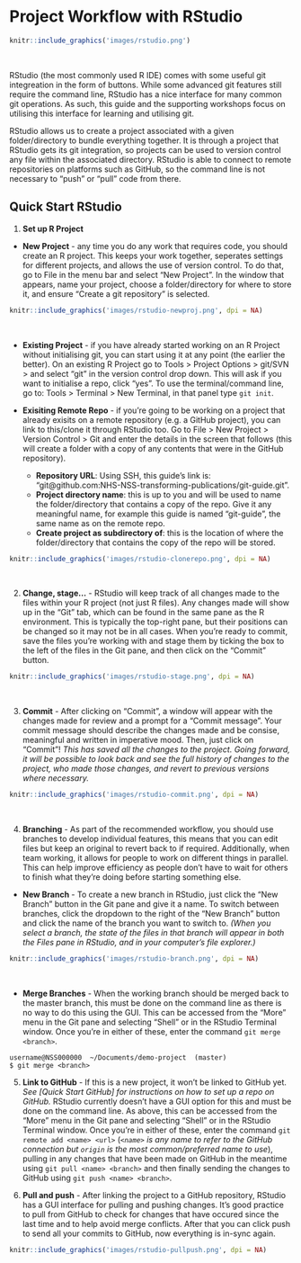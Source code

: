 \newpage

# Project Workflow with RStudio

```r
knitr::include_graphics('images/rstudio.png')
```
&nbsp;


RStudio (the most commonly used R IDE) comes with some useful git integreation in the form of buttons. While some advanced git features still require the command line, RStudio has a nice interface for many common git operations. As such, this guide and the supporting workshops focus on utilising this interface for learning and utilising git. 

RStudio allows us to create a project associated with a given folder/directory to bundle everything together. It is through a project that RStudio gets its git integration, so projects can be used to version control any file within the associated directory. RStudio is able to connect to remote repositories on platforms such as GitHub, so the command line is not necessary to "push" or "pull" code from there.


## Quick Start RStudio

1. **Set up R Project** 

- **New Project** - any time you do any work that requires code, you should create an R project. This keeps your work together, seperates settings for different projects, and allows the use of version control. To do that, go to File in the menu bar and select "New Project". In the window that appears, name your project, choose a folder/directory for where to store it, and ensure "Create a git repository" is selected.

```r
knitr::include_graphics('images/rstudio-newproj.png', dpi = NA)
```
&nbsp;

- **Existing Project** - if you have already started working on an R Project without initialising git, you can start using it at any point (the earlier the better). On an existing R Project go to Tools > Project Options > git/SVN > and select "git" in the version control drop down. This will ask if you want to initialise a repo, click "yes". To use the terminal/command line, go to: Tools > Terminal > New Terminal, in that panel type `git init`.

- **Exisiting Remote Repo** - if you're going to be working on a project that already exisits on a remote repository (e.g. a GitHub project), you can link to this/clone it through RStudio too. Go to File > New Project > Version Control > Git and enter the details in the screen that follows (this will create a folder with a copy of any contents that were in the GitHub repository).

    * **Repository URL**: Using SSH, this guide's link is: "git@github.com:NHS-NSS-transforming-publications/git-guide.git".
    * **Project directory name**: this is up to you and will be used to name the folder/directory that contains a copy of the repo. Give it any meaningful name, for example this guide is named "git-guide", the same name as on the remote repo.
    * **Create project as subdirectory of**: this is the location of where the folder/directory that contains the copy of the repo will be stored. 

```r
knitr::include_graphics('images/rstudio-clonerepo.png', dpi = NA)
```
&nbsp;

2. **Change, stage...** - RStudio will keep track of all changes made to the files within your R project (not just R files). Any changes made will show up in the "Git" tab, which can be found in the same pane as the R environment. This is typically the top-right pane, but their positions can be changed so it may not be in all cases. When you're ready to commit, save the files you're working with and stage them by ticking the box to the left of the files in the Git pane, and then click on the "Commit" button.

```r
knitr::include_graphics('images/rstudio-stage.png', dpi = NA)
```
&nbsp;

3. **Commit** - After clicking on "Commit", a window will appear with the changes made for review and a prompt for a "Commit message". Your commit message should describe the changes made and be consise, meaningful and written in imperative mood. Then, just click on "Commit"! *This has saved all the changes to the project. Going forward, it will be possible to look back and see the full history of changes to the project, who made those changes, and revert to previous versions where necessary.*

```r
knitr::include_graphics('images/rstudio-commit.png', dpi = NA)
```
&nbsp;

4. **Branching** - As part of the recommended workflow, you should use branches to develop individual features, this means that you can edit files but keep an original to revert back to if required. Additionally, when team working, it allows for people to work on different things in parallel. This can help improve efficiency as people don't have to wait for others to finish what they're doing before starting something else.  

- **New Branch** - To create a new branch in RStudio, just click the "New Branch" button in the Git pane and give it a name. To switch between branches, click the dropdown to the right of the "New Branch" button and click the name of the branch you want to switch to. *(When you select a branch, the state of the files in that branch will appear in both the Files pane in RStudio, and in your computer's file explorer.)*

```r
knitr::include_graphics('images/rstudio-branch.png', dpi = NA)
```
&nbsp;

- **Merge Branches** - When the working branch should be merged back to the master branch, this must be done on the command line as there is no way to do this using the GUI. This can be accessed from the "More" menu in the Git pane and selecting "Shell" or in the RStudio Terminal window. Once you're in either of these, enter the command `git merge <branch>`.

```
username@NSS000000  ~/Documents/demo-project  (master)
$ git merge <branch>
```

5. **Link to GitHub** - If this is a new project, it won't be linked to GitHub yet. *See [Quick Start GitHub] for instructions on how to set up a repo on GitHub.* RStudio currently doesn't have a GUI option for this and must be done on the command line. As above, this can be accessed from the "More" menu in the Git pane and selecting "Shell" or in the RStudio Terminal window. Once you're in either of these, enter the command `git remote add <name> <url>` (*`<name>` is any name to refer to the GitHub connection but `origin` is the most common/preferred name to use*), pulling in any changes that have been made on GitHub in the meantime using `git pull <name> <branch>` and then finally sending the changes to GitHub using `git push <name> <branch>`.

6. **Pull and push** - After linking the project to a GitHub repository, RStudio has a GUI interface for pulling and pushing changes. It's good practice to pull from GitHub to check for changes that have occured since the last time and to help avoid merge conflicts. After that you can click push to send all your commits to GitHub, now everything is in-sync again.

```r
knitr::include_graphics('images/rstudio-pullpush.png', dpi = NA)
```
&nbsp;

